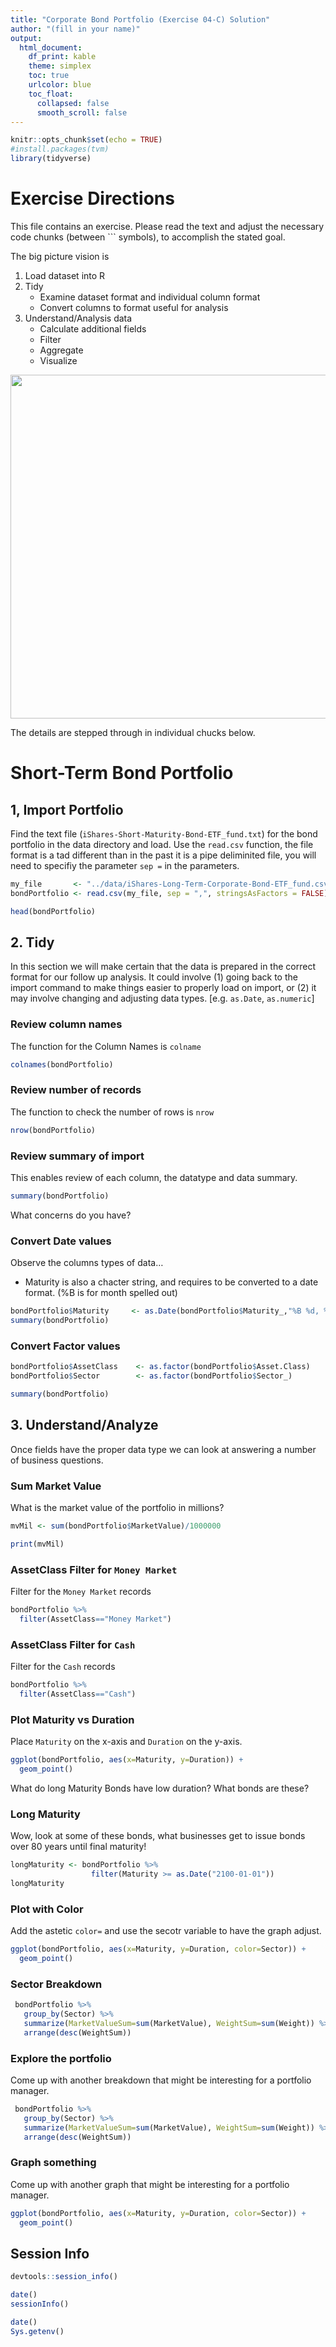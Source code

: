 ```yaml
---
title: "Corporate Bond Portfolio (Exercise 04-C) Solution"
author: "(fill in your name)"
output:
  html_document:
    df_print: kable
    theme: simplex
    toc: true
    urlcolor: blue
    toc_float:
      collapsed: false
      smooth_scroll: false
---
```


```r
knitr::opts_chunk$set(echo = TRUE)
#install.packages(tvm)
library(tidyverse)
```

# Exercise Directions

This file contains an exercise.  Please read the text and adjust the necessary code chunks (between \`\`\` symbols), to accomplish the stated goal.

The big picture vision is 

  1. Load dataset into R
  2. Tidy
      * Examine dataset format and individual column format
      * Convert columns to format useful for analysis
  3. Understand/Analysis data
      * Calculate additional fields
      * Filter
      * Aggregate
      * Visualize
  
![](../image/data-science.png){width=550px}

The details are stepped through in individual chucks below.

# Short-Term Bond Portfolio

## 1, Import Portfolio

Find the text file (`iShares-Short-Maturity-Bond-ETF_fund.txt`) for the bond portfolio in the data directory and load.  Use the `read.csv` function, the file format is a tad different than in the past it is a pipe deliminited file, you will need to specifiy the parameter `sep =` in the parameters. 

```r

my_file       <- "../data/iShares-Long-Term-Corporate-Bond-ETF_fund.csv"
bondPortfolio <- read.csv(my_file, sep = ",", stringsAsFactors = FALSE)

head(bondPortfolio)

```

## 2. Tidy

In this section we will make certain that the data is prepared in the correct format for our follow up analysis.  It could involve (1) going back to the import command to make things easier to properly load on import, or (2) it may involve changing and adjusting data types. [e.g. `as.Date`, `as.numeric`]

### Review column names 

The function for the Column Names is `colname`

```r
colnames(bondPortfolio)
```

### Review number of records

The function to check the number of rows is `nrow`

```r
nrow(bondPortfolio)
```

### Review summary of import
This enables review of each column, the datatype and data summary.

```r
summary(bondPortfolio)
```

What concerns do you have?

### Convert Date values

Observe the columns types of data...

* Maturity is also a chacter string, and requires to be converted to a date format. (%B is for month spelled out)

```r
bondPortfolio$Maturity     <- as.Date(bondPortfolio$Maturity_,"%B %d, %Y")
summary(bondPortfolio)
```

### Convert Factor values

```r

bondPortfolio$AssetClass    <- as.factor(bondPortfolio$Asset.Class)
bondPortfolio$Sector        <- as.factor(bondPortfolio$Sector_)

summary(bondPortfolio)
```

## 3. Understand/Analyze

Once fields have the proper data type we can look at answering a number of business questions.

### Sum Market Value

What is the market value of the portfolio in millions?

```r

mvMil <- sum(bondPortfolio$MarketValue)/1000000

print(mvMil)
```


### AssetClass Filter for `Money Market`

Filter for the `Money Market` records

```r
bondPortfolio %>%
  filter(AssetClass=="Money Market")
```

### AssetClass Filter for `Cash`

Filter for the `Cash` records

```r
bondPortfolio %>%
  filter(AssetClass=="Cash")
```


### Plot Maturity vs Duration

Place `Maturity` on the x-axis and `Duration` on the y-axis.

```r
ggplot(bondPortfolio, aes(x=Maturity, y=Duration)) +
  geom_point()

```
What do long Maturity Bonds have low duration?  What bonds are these?

### Long Maturity

Wow, look at some of these bonds, what businesses get to issue bonds over 80 years until final maturity!

```r
longMaturity <- bondPortfolio %>%
                  filter(Maturity >= as.Date("2100-01-01"))
longMaturity
```


### Plot with Color

Add the astetic `color=` and use the secotr variable to have the graph adjust.

```r
ggplot(bondPortfolio, aes(x=Maturity, y=Duration, color=Sector)) +
  geom_point()

```


### Sector Breakdown


```r
 bondPortfolio %>% 
   group_by(Sector) %>% 
   summarize(MarketValueSum=sum(MarketValue), WeightSum=sum(Weight)) %>%
   arrange(desc(WeightSum))

```

### Explore the portfolio

Come up with another breakdown that might be interesting for a portfolio manager.

```r
 bondPortfolio %>% 
   group_by(Sector) %>% 
   summarize(MarketValueSum=sum(MarketValue), WeightSum=sum(Weight)) %>%
   arrange(desc(WeightSum))

```

### Graph something

Come up with another graph that might be interesting for a portfolio manager.

```r
ggplot(bondPortfolio, aes(x=Maturity, y=Duration, color=Sector)) +
  geom_point()

```



## Session Info

```r
devtools::session_info()
```

```r
date()
sessionInfo()
```

```r
date()
Sys.getenv()
```


